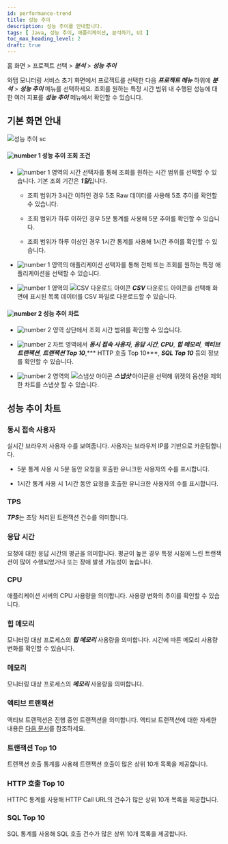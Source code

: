 ```yaml
---
id: performance-trend
title: 성능 추이
description: 성능 추이를 안내합니다. 
tags: [ Java, 성능 추이, 애플리케이션, 분석하기, UI ]
toc_max_heading_level: 2
draft: true
---
```


홈 화면 > 프로젝트 선택 > ***분석*** > ***성능 추이***

와탭 모니터링 서비스 초기 화면에서 프로젝트를 선택한 다음 ***프로젝트 메뉴*** 하위에 ***분석*** > ***성능 추이*** 메뉴를 선택하세요. 조회를 원하는 특정 시간 범위 내 수행된 성능에 대한 여러 지표를 ***성능 추이*** 메뉴에서 확인할 수 있습니다. 

## 기본 화면 안내

![성능 추이 sc](/img/performance-trend.png)

#### ![number 1](/img/number-01.png) 성능 추이 조회 조건

* ![number 1](/img/number-01.png) 영역의 시간 선택자를 통해 조회를 원하는 시간 범위를 선택할 수 있습니다. 기본 조회 기간은 ***1일***입니다.

  * 조회 범위가 3시간 이하인 경우 5초 Raw 데이터를 사용해 5초 추이를 확인할 수 있습니다.

  * 조회 범위가 하루 이하인 경우 5분 통계를 사용해 5분 추이를 확인할 수 있습니다.

  * 조회 범위가 하루 이상인 경우 1시간 통계를 사용해 1시간 추이를 확인할 수 있습니다.

* ![number 1](/img/number-01.png) 영역의 애플리케이션 선택자를 통해 전체 또는 조회를 원하는 특정 애플리케이션을 선택할 수 있습니다. 

* ![number 1](/img/number-01.png) 영역의 ![CSV 다운로드 아이콘](/img/ico-csv.svg) ***CSV*** 다운로드 아이콘을 선택해 화면에 표시된 목록 데이터를 CSV 파일로 다운로드할 수 있습니다.

#### ![number 2](/img/number-02.png) 성능 추이 차트

* ![number 2](/img/number-02.png) 영역 상단에서 조회 시간 범위를 확인할 수 있습니다.

* ![number 2](/img/number-02.png) 차트 영역에서 ***동시 접속 사용자***, ***응답 시간***, ***CPU***, ***힙 메모리***, ***액티브 트랜잭션***, ***트랜잭션 Top 10***,*** HTTP 호출 Top 10***, ***SQL Top 10*** 등의 정보를 확인할 수 있습니다.

* ![number 2](/img/number-02.png) 영역의 ![스냅샷 아이콘](/img/ic-camera.svg) ***스냅샷*** 아이콘을 선택해 위젯의 옵션을 제외한 차트를 스냅샷 할 수 있습니다.

## 성능 추이 차트

### 동시 접속 사용자

실시간 브라우저 사용자 수를 보여줍니다. 사용자는 브라우저 IP를 기반으로 카운팅합니다. 

* 5분 통계 사용 시 5분 동안 요청을 호출한 유니크한 사용자의 수를 표시합니다.

* 1시간 통계 사용 시 1시간 동안 요청을 호출한 유니크한 사용자의 수를 표시합니다.

### TPS 

***TPS***는 초당 처리된 트랜잭션 건수를 의미합니다. 

### 응답 시간

요청에 대한 응답 시간의 평균을 의미합니다. 평균이 높은 경우 특정 시점에 느린 트랜잭션이 많이 수행되었거나 또는 장애 발생 가능성이 높습니다.

### CPU 

애플리케이션 서버의 CPU 사용량을 의미합니다. 사용량 변화의 추이를 확인할 수 있습니다.

<InDoc product='java,nodejs'>

### 힙 메모리

모니터링 대상 프로세스의 ***힙 메모리*** 사용량을 의미합니다. 시간에 따른 메모리 사용량 변화를 확인할 수 있습니다.

</InDoc>

<InDoc product='python,dotnet,php,golang'>

### 메모리

모니터링 대상 프로세스의 ***메모리*** 사용량을 의미합니다.

</InDoc>

### 액티브 트랜잭션

액티브 트랜잭션은 진행 중인 트랜잭션을 의미합니다. 액티브 트랜잭션에 대한 자세한 내용은 [다음 문서](dashboard#active-trs)를 참조하세요.

### 트랜잭션 Top 10

트랜잭션 호출 통계를 사용해 트랜잭션 호출이 많은 상위 10개 목록을 제공합니다.

### HTTP 호출 Top 10

HTTPC 통계를 사용해 HTTP Call URL의 건수가 많은 상위 10개 목록을 제공합니다.

### SQL Top 10

SQL 통계를 사용해 SQL 호출 건수가 많은 상위 10개 목록을 제공합니다. 
